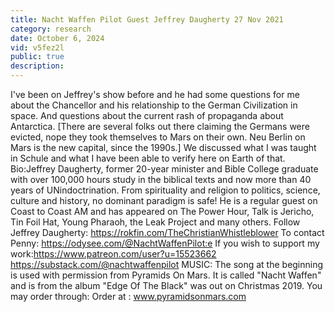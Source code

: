 ```yaml
---
title: Nacht Waffen Pilot Guest Jeffrey Daugherty 27 Nov 2021
category: research
date: October 6, 2024
vid: v5fez2l
public: true
description:
---
```

I've been on Jeffrey's show before and he had some questions for me about the Chancellor and his relationship to the German Civilization in space. And questions about the current rash of propaganda about Antarctica. [There are several folks out there claiming the Germans were evicted, nope they took themselves to Mars on their own. Neu Berlin on Mars is the new capital, since the 1990s.] We discussed what I was taught in Schule and what I have been able to verify here on Earth of that.
Bio:Jeffrey Daugherty, former 20-year minister and Bible College graduate with over 100,000 hours study in the biblical texts and now more than 40 years of UNindoctrination. From spirituality and religion to politics, science, culture and history, no dominant paradigm is safe! He is a regular guest on Coast to Coast AM and has appeared on The Power Hour, Talk is Jericho, Tin Foil Hat, Young Pharaoh, the Leak Project and many others.
Follow Jeffrey Daugherty:
https://rokfin.com/TheChristianWhistleblower
To contact Penny:
https://odysee.com/@NachtWaffenPilot:e
If you wish to support my work:https://www.patreon.com/user?u=15523662
https://substack.com/@nachtwaffenpilot
MUSIC:
The song at the beginning is used with permission from Pyramids On Mars.
It is called "Nacht Waffen" and is from the album "Edge Of The Black" was out on Christmas 2019.
You may order through:
Order at : www.pyramidsonmars.com
